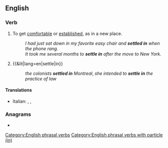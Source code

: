 ==English==

===Verb===
{{en-verb|settles in|settling in|settled in}}

# {{lb|en|idiomatic}} To get [[comfortable]] or [[established]], as in a new place.
#: ''I had just sat down in my favorite easy chair and '''settled in''' when the phone rang.''
#: ''It took me several months to '''settle in''' after the move to New York.''
# {{&lit|lang=en|settle|in}}
#: ''the colonists '''settled in''' Montreal'', ''she intended to '''settle in''' the practice of law''

====Translations====
{{trans-top|to become established}}
* Italian: {{t|it|accomodarsi}}, {{t|it|assestarsi}}, {{t|it|ambientarsi}}
{{trans-mid}}
{{trans-bottom}}

===Anagrams===
* {{anagrams|en|a=eeilnstt|entitles|titlenes}}

[[Category:English phrasal verbs]]
[[Category:English phrasal verbs with particle (in)]]